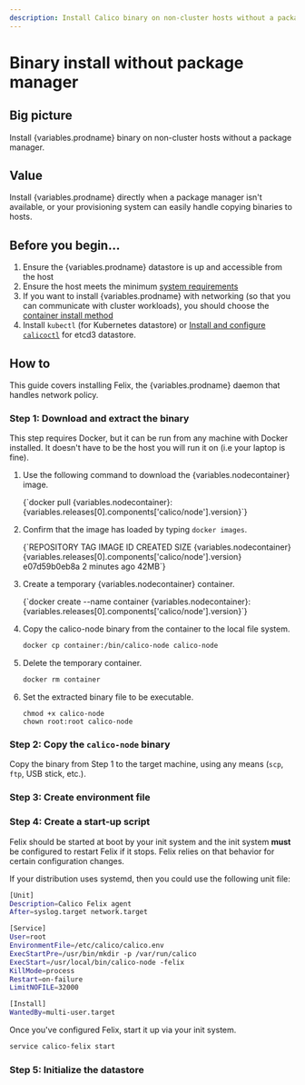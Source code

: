 ```yaml
---
description: Install Calico binary on non-cluster hosts without a package manager.
---
```



# Binary install without package manager

## Big picture

Install {variables.prodname} binary on non-cluster hosts without a package manager.

## Value

Install {variables.prodname} directly when a package manager isn't available, or your provisioning system can easily handle copying binaries to hosts.

## Before you begin...

1. Ensure the {variables.prodname} datastore is up and accessible from the host
1. Ensure the host meets the minimum [system requirements](../requirements.mdx)
1. If you want to install {variables.prodname} with networking (so that you can communicate with cluster workloads), you should choose the [container install method](container.mdx)
1. Install `kubectl` (for Kubernetes datastore) or [Install and configure `calicoctl`](../../../operations/calicoctl/index.mdx) for etcd3 datastore.

## How to

This guide covers installing Felix, the {variables.prodname} daemon that handles network policy.

### Step 1: Download and extract the binary

This step requires Docker, but it can be run from any machine with Docker installed. It doesn't have to be the host you will run it on (i.e your laptop is fine).

1. Use the following command to download the {variables.nodecontainer} image.

   <CodeBlock language='bash'>
   {`docker pull {variables.nodecontainer}:{variables.releases[0].components['calico/node'].version}`}
   </CodeBlock>

1. Confirm that the image has loaded by typing `docker images`.

   <CodeBlock language='bash'>
   {`REPOSITORY       TAG           IMAGE ID       CREATED         SIZE
   {variables.nodecontainer}      {variables.releases[0].components['calico/node'].version}        e07d59b0eb8a   2 minutes ago   42MB`}
   </CodeBlock>

1. Create a temporary {variables.nodecontainer} container.

   <CodeBlock language='bash'>
   {`docker create --name container {variables.nodecontainer}:{variables.releases[0].components['calico/node'].version}`}
   </CodeBlock>

1. Copy the calico-node binary from the container to the local file system.

   ```bash
   docker cp container:/bin/calico-node calico-node
   ```

1. Delete the temporary container.

   ```bash
   docker rm container
   ```

1. Set the extracted binary file to be executable.

   ```
   chmod +x calico-node
   chown root:root calico-node
   ```

### Step 2: Copy the `calico-node` binary

Copy the binary from Step 1 to the target machine, using any means (`scp`, `ftp`, USB stick, etc.).

### Step 3: Create environment file

<EnvironmentFile
  nodecontainer={variables.nodecontainer}
  install='binary'
  target='felix'
/>

### Step 4: Create a start-up script

Felix should be started at boot by your init system and the init system
**must** be configured to restart Felix if it stops. Felix relies on
that behavior for certain configuration changes.

If your distribution uses systemd, then you could use the following unit
file:

```bash
[Unit]
Description=Calico Felix agent
After=syslog.target network.target

[Service]
User=root
EnvironmentFile=/etc/calico/calico.env
ExecStartPre=/usr/bin/mkdir -p /var/run/calico
ExecStart=/usr/local/bin/calico-node -felix
KillMode=process
Restart=on-failure
LimitNOFILE=32000

[Install]
WantedBy=multi-user.target
```

Once you've configured Felix, start it up via your init system.

```bash
service calico-felix start
```

### Step 5: Initialize the datastore

<FelixInitDatastore />
